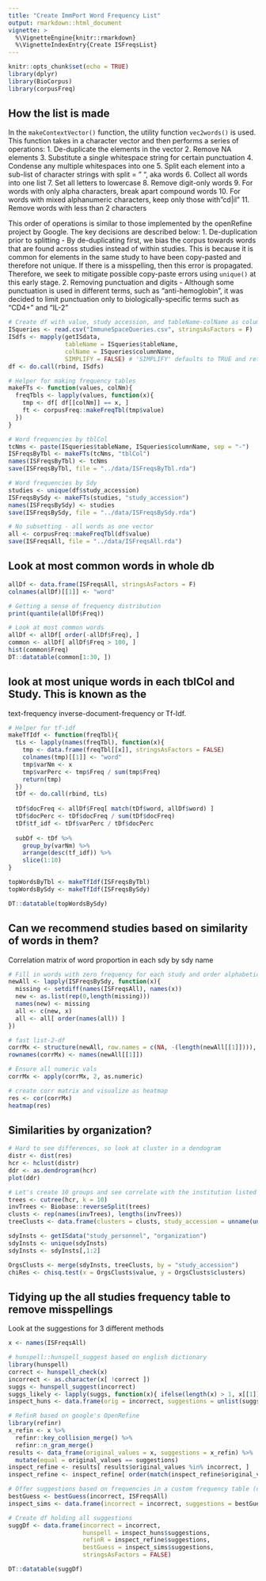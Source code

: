 ```yaml
---
title: "Create ImmPort Word Frequency List"
output: rmarkdown::html_document
vignette: >
  %\VignetteEngine{knitr::rmarkdown}
  %\VignetteIndexEntry{Create ISFreqsList}
---
```


```r
knitr::opts_chunk$set(echo = TRUE)
library(dplyr)
library(BioCorpus)
library(corpusFreq)
```

## How the list is made
In the `makeContextVector()` function, the utility function `vec2words()` is used.  This function
takes in a character vector and then performs a series of operations:
1. De-duplicate the elements in the vector
2. Remove NA elements
3. Substitute a single whitespace string for certain punctuation
4. Condense any multiple whitespaces into one
5. Split each element into a sub-list of character strings with split = " ", aka words
6. Collect all words into one list
7. Set all letters to lowercase
8. Remove digit-only words
9. For words with only alpha characters, break apart compound words
10. For words with mixed alphanumeric characters, keep only those with "cd|il"
11. Remove words with less than 2 characters

This order of operations is similar to those implemented by the openRefine project by Google. 
The key decisions are described below:
1. De-duplication prior to splitting - By de-duplicating first, we bias the corpus towards words
that are found across studies instead of within studies. This is because it is common for elements
in the same study to have been copy-pasted and therefore not unique.  If there is a misspelling,
then this error is propagated.  Therefore, we seek to mitigate possible copy-paste errors using
`unique()` at this early stage.
2. Removing punctuation and digits - Although some punctuation is used in different terms, such
as "anti-hemoglobin", it was decided to limit punctuation only to biologically-specific terms
such as "CD4+" and "IL-2"

```r
# Create df with value, study accession, and tableName-colName as columns
ISqueries <- read.csv("ImmuneSpaceQueries.csv", stringsAsFactors = F)
ISdfs <- mapply(getISdata, 
                tableName = ISqueries$tableName,
                colName = ISqueries$columnName,
                SIMPLIFY = FALSE) # 'SIMPLIFY' defaults to TRUE and returns vector. Argh.
df <- do.call(rbind, ISdfs)

# Helper for making frequency tables
makeFTs <- function(values, colNm){
  freqTbls <- lapply(values, function(x){ 
    tmp <- df[ df[[colNm]] == x, ]
    ft <- corpusFreq::makeFreqTbl(tmp$value)
  })
}

# Word frequencies by tblCol
tcNms <- paste(ISqueries$tableName, ISqueries$columnName, sep = "-")
ISFreqsByTbl <- makeFTs(tcNms, "tblCol")
names(ISFreqsByTbl) <- tcNms
save(ISFreqsByTbl, file = "../data/ISFreqsByTbl.rda")

# Word frequencies by Sdy
studies <- unique(df$study_accession)
ISFreqsBySdy <- makeFTs(studies, "study_accession")
names(ISFreqsBySdy) <- studies
save(ISFreqsBySdy, file = "../data/ISFreqsBySdy.rda")

# No subsetting - all words as one vector
all <- corpusFreq::makeFreqTbl(df$value)
save(ISFreqsAll, file = "../data/ISFreqsAll.rda")
```

## Look at most common words in whole db
```r
allDf <- data.frame(ISFreqsAll, stringsAsFactors = F)
colnames(allDf)[[1]] <- "word"

# Getting a sense of frequency distribution
print(quantile(allDf$Freq))

# Look at most common words
allDf <- allDf[ order(-allDf$Freq), ]
common <- allDf[ allDf$Freq > 100, ]
hist(common$Freq)
DT::datatable(common[1:30, ])
```

## look at most unique words in each tblCol and Study. This is known as the
text-frequency inverse-document-frequency or Tf-Idf.
```r

# Helper for tf-idf
makeTfIdf <- function(freqTbl){
  tLs <- lapply(names(freqTbl), function(x){
    tmp <- data.frame(freqTbl[[x]], stringsAsFactors = FALSE)
    colnames(tmp)[[1]] <- "word"
    tmp$varNm <- x
    tmp$varPerc <- tmp$Freq / sum(tmp$Freq)
    return(tmp)
  })
  tDf <- do.call(rbind, tLs)
  
  tDf$docFreq <- allDf$Freq[ match(tDf$word, allDf$word) ]
  tDf$docPerc <- tDf$docFreq / sum(tDf$docFreq)
  tDf$tf_idf <- tDf$varPerc / tDf$docPerc
  
  subDf <- tDf %>%
    group_by(varNm) %>%
    arrange(desc(tf_idf)) %>%
    slice(1:10)
}

topWordsByTbl <- makeTfIdf(ISFreqsByTbl)
topWordsBySdy <- makeTfIdf(ISFreqsBySdy)

DT::datatable(topWordsBySdy)
```

## Can we recommend studies based on similarity of words in them? 
Correlation matrix of word proportion in each sdy by sdy name
```r
# Fill in words with zero frequency for each study and order alphabetically
newAll <- lapply(ISFreqsBySdy, function(x){
  missing <- setdiff(names(ISFreqsAll), names(x))
  new <- as.list(rep(0,length(missing)))
  names(new) <- missing
  all <- c(new, x)
  all <- all[ order(names(all)) ]
})

# fast list-2-df 
corrMx <- structure(newAll, row.names = c(NA, -(length(newAll[[1]]))), class = "data.frame")
rownames(corrMx) <- names(newAll[[1]])

# Ensure all numeric vals
corrMx <- apply(corrMx, 2, as.numeric)

# create corr matrix and visualize as heatmap
res <- cor(corrMx)
heatmap(res)
```

## Similarities by organization?
```r
# Hard to see differences, so look at cluster in a dendogram
distr <- dist(res)
hcr <- hclust(distr)
ddr <- as.dendrogram(hcr)
plot(ddr)

# Let's create 10 groups and see correlate with the institution listed with the study
trees <- cutree(hcr, k = 10)
invTrees <- Biobase::reverseSplit(trees)
clusts <- rep(names(invTrees), lengths(invTrees))
treeClusts <- data.frame(clusters = clusts, study_accession = unname(unlist(invTrees)))

sdyInsts <- getISdata("study_personnel", "organization")
sdyInsts <- unique(sdyInsts)
sdyInsts <- sdyInsts[,1:2]

OrgsClusts <- merge(sdyInsts, treeClusts, by = "study_accession")
chiRes <- chisq.test(x = OrgsClusts$value, y = OrgsClusts$clusters)
```

## Tidying up the all studies frequency table to remove misspellings
Look at the suggestions for 3 different methods
```r
x <- names(ISFreqsAll)

# hunspell::hunspell_suggest based on english dictionary
library(hunspell)
correct <- hunspell_check(x)
incorrect <- as.character(x[ !correct ])
suggs <- hunspell_suggest(incorrect)
suggs_likely <- lapply(suggs, function(x){ ifelse(length(x) > 1, x[[1]], x)})
inspect_huns <- data.frame(orig = incorrect, suggestions = unlist(suggs_likely))

# RefinR based on google's OpenRefine
library(refinr)
x_refin <- x %>% 
  refinr::key_collision_merge() %>% 
  refinr::n_gram_merge()
results <- data_frame(original_values = x, suggestions = x_refin) %>% 
  mutate(equal = original_values == suggestions)
inspect_refine <- results[ results$original_values %in% incorrect, ]
inspect_refine <- inspect_refine[ order(match(inspect_refine$original_values, incorrect)), ]

# Offer suggestions based on frequencies in a custom frequency table (dictionary)
bestGuess <- bestGuess(incorrect, ISFreqsAll)
inspect_sims <- data.frame(incorrect = incorrect, suggestions = bestGuess)

# Create df holding all suggestions
suggDf <- data.frame(incorrect = incorrect,
                     hunspell = inspect_huns$suggestions,
                     refinR = inspect_refine$suggestions,
                     bestGuess = inspect_sims$suggestions,
                     stringsAsFactors = FALSE)

DT::datatable(suggDf)
```
